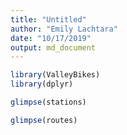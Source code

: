 ```yaml
---
title: "Untitled"
author: "Emily Lachtara"
date: "10/17/2019"
output: md_document
---
```



```r
library(ValleyBikes)
library(dplyr)
```

```r
glimpse(stations)
```

```r
glimpse(routes)
```
